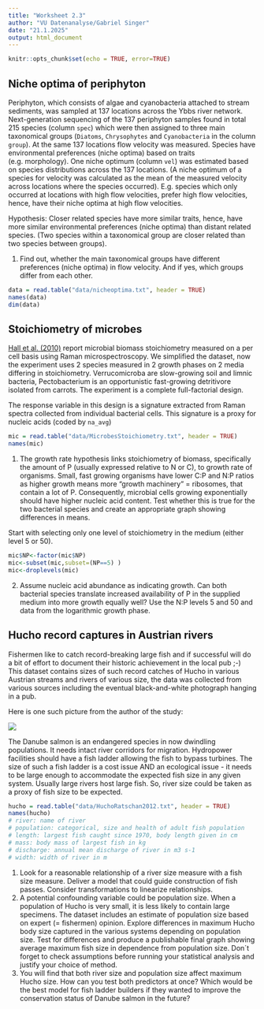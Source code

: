```yaml
---
title: "Worksheet 2.3"
author: "VU Datenanalyse/Gabriel Singer"
date: "21.1.2025"
output: html_document
---
```


```r
knitr::opts_chunk$set(echo = TRUE, error=TRUE)
```

## Niche optima of periphyton

Periphyton, which consists of algae and cyanobacteria attached to stream sediments, was sampled at 137 locations across the Ybbs river network. Next-generation sequencing of the 137 periphyton samples found in total 215 species (column `spec`) which were then assigned to three main taxonomical groups (`Diatoms`, `Chrysophytes` and `Cyanobacteria` in the column `group`). At the same 137 locations flow velocity was measured. 
Species have environmental preferences (niche optima) based on traits (e.g. morphology). One niche optimum (column `vel`) was estimated based on species distributions across the 137 locations. (A niche optimum of a species for velocity was calculated as the mean of the measured velocity across locations where the species occurred). E.g. species which only occurred at locations with high flow velocities, prefer high flow velocities, hence, have their niche optima at high flow velocities.

Hypothesis: Closer related species have more similar traits, hence, have more similar environmental preferences (niche optima) than distant related species. (Two species within a taxonomical group are closer related than two species between groups). 

1. Find out, whether the main taxonomical groups have different preferences (niche optima) in flow velocity. And if yes, which groups differ from each other.



```r
data = read.table("data/nicheoptima.txt", header = TRUE)
names(data)
dim(data)
```

## Stoichiometry of microbes

[Hall et al. (2010)](https://www.nature.com/articles/ismej2010115) report microbial biomass stoichiometry measured on a per cell basis using Raman microspectroscopy. We simplified the dataset, now the experiment uses 2 species measured in 2 growth phases on 2 media differing in stoichiometry. Verrucomicroba are slow-growing soil and limnic bacteria, Pectobacterium is an opportunistic fast-growing detritivore isolated from carrots. The experiment is a complete full-factorial design.

The response variable in this design is a signature extracted from Raman spectra collected from individual bacterial cells. This signature is a proxy for nucleic acids (coded by `na_avg`)

```r
mic = read.table("data/MicrobesStoichiometry.txt", header = TRUE)
names(mic)
```


1. The growth rate hypothesis links stoichiometry of biomass, specifically the amount of P (usually expressed relative to N or C), to growth rate of organisms. Small, fast growing organisms have lower C:P and N:P ratios as higher growth means more "growth machinery" = ribosomes, that contain a lot of P. Consequently, microbial cells growing exponentially should have higher nucleic acid content. Test whether this is true for the two bacterial species and create an appropriate graph showing differences in means.

Start with selecting only one level of stoichiometry in the medium (either level 5 or 50).
```r
mic$NP<-factor(mic$NP)
mic<-subset(mic,subset=(NP==5) )
mic<-droplevels(mic)

```

2. Assume nucleic acid abundance as indicating growth. Can both bacterial species translate increased availability of P in the supplied medium into more growth equally well? Use the N:P levels 5 and 50 and data from the logarithmic growth phase.



## Hucho record captures in Austrian rivers

Fishermen like to catch record-breaking large fish and if successful will do a bit of effort to document their historic achievement in the local pub ;-) This dataset contains sizes of such record catches of Hucho in various Austrian streams and rivers of various size, the data was collected from various sources including the eventual black-and-white photograph hanging in a pub.

Here is one such picture from the author of the study:

![](img/Hucho.jpg)

The Danube salmon is an endangered species in now dwindling populations. It needs intact river corridors for migration. Hydropower facilities should have a fish ladder allowing the fish to bypass turbines. The size of such a fish ladder is a cost issue AND an ecological issue - it needs to be large enough to accommodate the expected fish size in any given system. Usually large rivers host large fish. So, river size could be taken as a proxy of fish size to be expected.

```r
hucho = read.table("data/HuchoRatschan2012.txt", header = TRUE)
names(hucho)
# river: name of river
# population: categorical, size and health of adult fish population
# length: largest fish caught since 1970, body length given in cm
# mass: body mass of largest fish in kg
# discharge: annual mean discharge of river in m3 s-1
# width: width of river in m
```

1. Look for a reasonable relationship of a river size measure with a fish size measure. Deliver a model that could guide construction of fish passes. Consider transformations to linearize relationships.
2. A potential confounding variable could be population size. When a population of Hucho is very small, it is less likely to contain large specimens. The dataset includes an estimate of population size based on expert (= fishermen) opinion. Explore differences in maximum Hucho body size captured in the various systems depending on population size. Test for differences and produce a publishable final graph showing average maximum fish size in dependence from population size. Don´t forget to check assumptions before running your statistical analysis and justify your choice of method.
3. You will find that both river size and population size affect maximum Hucho size. How can you test both predictors at once? Which would be the best model for fish ladder builders if they wanted to improve the conservation status of Danube salmon in the future?



